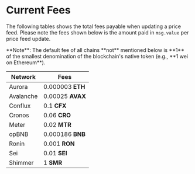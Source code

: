 
# Current Fees

The following tables shows the total fees payable when updating a price feed.
Please note the fees shown below is the amount paid in `msg.value` per price feed update.

<Callout type="info" emoji="💡">
  **Note**: The default fee of all chains **not** mentioned below is **1** of
  the smallest denomination of the blockchain's native token (e.g., **1 wei on
  Ethereum**).
</Callout>

| **Network** | **Fees**           |
| ----------- | ------------------ |
| Aurora      | 0.000003 **ETH**   |
| Avalanche   | 0.00025 **AVAX**   |
| Conflux     | 0.1 **CFX**        |
| Cronos      | 0.06 **CRO**       |
| Meter       | 0.02 **MTR**       |
| opBNB       | 0.000186 **BNB**   |
| Ronin       | 0.001 **RON**      |
| Sei         | 0.01 **SEI**       |
| Shimmer     | 1 **SMR**          |
